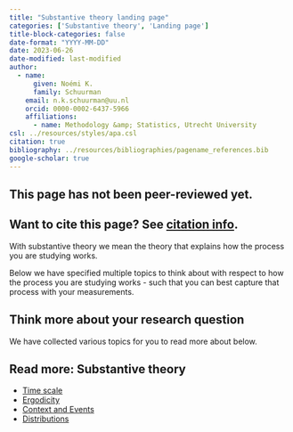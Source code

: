 ```yaml
---
title: "Substantive theory landing page"
categories: ['Substantive theory', 'Landing page']
title-block-categories: false
date-format: "YYYY-MM-DD"
date: 2023-06-26
date-modified: last-modified
author:
  - name:
      given: Noémi K.
      family: Schuurman
    email: n.k.schuurman@uu.nl
    orcid: 0000-0002-6437-5966
    affiliations:
      - name: Methodology &amp; Statistics, Utrecht University
csl: ../resources/styles/apa.csl
citation: true
bibliography: ../resources/bibliographies/pagename_references.bib
google-scholar: true
---
```


::: callout-caution
## This page has not been peer-reviewed yet.
:::

::: callout-note
## Want to cite this page? See [citation info](substantive-theory.html#citation).
:::

With substantive theory we mean the theory that explains how the process you are studying works. 

Below we have specified multiple topics to think about with respect to how the process you are studying works - such that you can best capture that process with your measurements.

## Think more about your research question

We have collected various topics for you to read more about below.

::: {.callout-note collapse="false"}
## Read more: Substantive theory
-   [Time scale](time-scale.qmd)
-   [Ergodicity](ergodicity.qmd)
-   [Context and Events](context-events.qmd)
-   [Distributions](distributions.qmd) 
<!-- -   [Formal model](\FormalModel_General.qmd) -->
:::

<!--  

# Practical Considerations

The following practical considerations are also important for the decision about validation, but are not considered further on this website.

-   Practical consideration 1.-->
